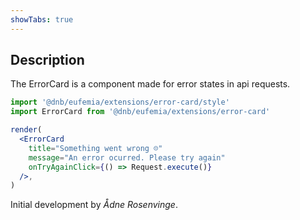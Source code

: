 ```yaml
---
showTabs: true
---
```


## Description

The ErrorCard is a component made for error states in api requests.

```jsx
import '@dnb/eufemia/extensions/error-card/style'
import ErrorCard from '@dnb/eufemia/extensions/error-card'

render(
  <ErrorCard
    title="Something went wrong ☹️"
    message="An error ocurred. Please try again"
    onTryAgainClick={() => Request.execute()}
  />,
)
```

Initial development by _Ådne Rosenvinge_.
